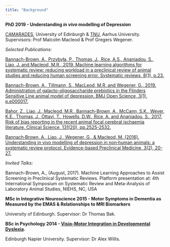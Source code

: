 ```yaml
---
title: "Background"
---
```



**PhD 2019 - Understanding *in vivo* modelling of Depression**

<a href="http://camarades.info/" target="_blank">CAMARADES</a>, University of Edinburgh & <a href="http://tnu.au.dk/" target="_blank">TNU</a>, Aarhus University. Supervisors: Prof Malcolm Macleod & Prof Gregers Wegener. 


*Selected Publications:*

<a href="https://doi.org/10.1186/s13643-019-0942-7" target="_blank">Bannach-Brown, A., Przybyła, P., Thomas, J., Rice, A.S., Ananiadou, S., Liao, J. and Macleod, M.R., 2019. Machine learning algorithms for systematic review: reducing workload in a preclinical review of animal studies and reducing human screening error. Systematic reviews, 8(1), p.23.</a>

<a href="https://doi.org/10.1136/bmjos-2018-000017" target="_blank">Bannach-Brown, A., Tillmann, S., MacLeod, M.R. and Wegener, G., 2019. Administration of galacto-oligosaccharide prebiotics in the Flinders Sensitive Line animal model of depression. BMJ Open Science, 3(1), p.e000017.</a>

<a href="http://www.clinsci.org/content/131/20/2525" target="_blank">Bahor, Z., Liao, J., Macleod, M.R., Bannach-Brown, A., McCann, S.K., Wever, K.E., Thomas, J., Ottavi, T., Howells, D.W., Rice, A. and Ananiadou, S., 2017. Risk of bias reporting in the recent animal focal cerebral ischaemia literature. Clinical Science, 131(20), pp.2525-2532.</a>


<a href="https://onlinelibrary.wiley.com/doi/full/10.1002/ebm2.24" target="_blank">Bannach‐Brown, A., Liao, J., Wegener, G., & Macleod, M. (2016). Understanding in vivo modelling of depression in non‐human animals: a systematic review protocol. Evidence-based Preclinical Medicine, 3(2), 20-27. </a>

*Invited Talks:* 

Bannach-Brown, A., (August, 2017). Machine Learning Approaches to Assist Screening in Preclinical Systematic Reviews. Platform presentation at: 4th International Symposium on Systematic Review and Meta-Analysis of Laboratory Animal Studies, NIEHS, NC, USA
 


**MSc in Integrative Neuroscience 2015 - Motor Symptoms in Dementia as Measured by the EMAS & Relationships to MRI Biomarkers**

University of Edinburgh. Supervisor: Dr Thomas Bak. 



**BSc in Psychology 2014 - <a href="http://e-space.mmu.ac.uk/576663/" target="_blank">Visio-Motor Integration in Developmental Dyslexia</a>.**

Edinburgh Napier University. Supervisor: Dr Alex Willis. 